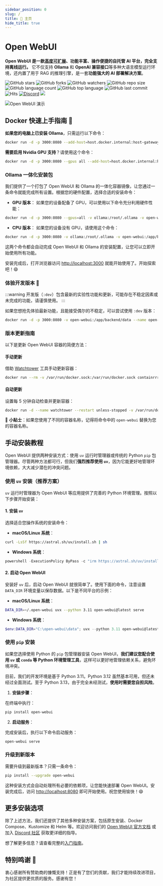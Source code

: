 ```yaml
---
sidebar_position: 0
slug: /
title: 🏡 主页
hide_title: true
---
```



# Open WebUI

**Open WebUI 是一款[高度可扩展](https://docs.openwebui.com/features/plugin/)、功能丰富、操作便捷的自托管 AI 平台，完全支持离线运行。** 它不仅支持 **Ollama** 和 **OpenAI 兼容接口**等多种大语言模型运行环境，还内置了用于 RAG 的推理引擎，是一套**功能强大的 AI 部署解决方案**。

![GitHub stars](https://img.shields.io/github/stars/open-webui/open-webui?style=social)
![GitHub forks](https://img.shields.io/github/forks/open-webui/open-webui?style=social)
![GitHub watchers](https://img.shields.io/github/watchers/open-webui/open-webui?style=social)
![GitHub repo size](https://img.shields.io/github/repo-size/open-webui/open-webui)
![GitHub language count](https://img.shields.io/github/languages/count/open-webui/open-webui)
![GitHub top language](https://img.shields.io/github/languages/top/open-webui/open-webui)
![GitHub last commit](https://img.shields.io/github/last-commit/open-webui/open-webui?color=red)
![Hits](https://hits.seeyoufarm.com/api/count/incr/badge.svg?url=https%3A%2F%2Fgithub.com%2Follama-webui%2Follama-wbui&count_bg=%2379C83D&title_bg=%23555555&icon=&icon_color=%23E7E7E7&title=hits&edge_flat=false)
[![Discord](https://img.shields.io/badge/Discord-Open_WebUI-blue?logo=discord&logoColor=white)](https://discord.gg/5rJgQTnV4s)
[![](https://img.shields.io/static/v1?label=Sponsor&message=%E2%9D%A4&logo=GitHub&color=%23fe8e86)](https://github.com/sponsors/tjbck)

![Open WebUI 演示](/img/demo.gif)

## Docker 快速上手指南 🐳

**如果您的电脑上已安装 Ollama**，只需运行以下命令：

```bash
docker run -d -p 3000:8080 --add-host=host.docker.internal:host-gateway -v open-webui:/app/backend/data --name open-webui --restart always ghcr.io/open-webui/open-webui:main
```

**需要启用 Nvidia GPU 支持**？请使用这个命令：

```bash
docker run -d -p 3000:8080 --gpus all --add-host=host.docker.internal:host-gateway -v open-webui:/app/backend/data --name open-webui --restart always ghcr.io/open-webui/open-webui:cuda
```

### Ollama 一体化安装包

我们提供了一个打包了 Open WebUI 和 Ollama 的一体化容器镜像，让您通过一条命令就能完成所有设置。根据您的硬件配置，选择合适的安装命令：

- **GPU 版本**：
如果您的设备配备了 GPU，可以使用以下命令充分利用硬件性能：

```bash
docker run -d -p 3000:8080 --gpus=all -v ollama:/root/.ollama -v open-webui:/app/backend/data --name open-webui --restart always ghcr.io/open-webui/open-webui:ollama
  ```

- **CPU 版本**：
如果您的设备没有 GPU，请使用这个命令：

```bash
docker run -d -p 3000:8080 -v ollama:/root/.ollama -v open-webui:/app/backend/data --name open-webui --restart always ghcr.io/open-webui/open-webui:ollama
  ```

这两个命令都会自动完成 Open WebUI 和 Ollama 的安装配置，让您可以立即开始使用所有功能。

安装完成后，打开浏览器访问 [http://localhost:3000](http://localhost:3000) 就能开始使用了。开始探索吧！😄

### 体验开发版本 🌙

:::warning
开发版（`:dev`）包含最新的实验性功能和更新，可能存在不稳定因素或未完成的功能，请谨慎使用。
:::

如果您想抢先体验最新功能，且能接受偶尔的不稳定，可以尝试使用 `:dev` 版本：

```bash
docker run -d -p 3000:8080 -v open-webui:/app/backend/data --name open-webui --restart always ghcr.io/open-webui/open-webui:dev
```

### 版本更新指南

以下是更新 Open WebUI 容器的简便方法：

#### 手动更新
借助 [Watchtower](https://containrrr.dev/watchtower) 工具手动更新容器：
```bash
docker run --rm -v /var/run/docker.sock:/var/run/docker.sock containrrr/watchtower --run-once open-webui
```

#### 自动更新
设置每 5 分钟自动检查并更新容器：
```bash
docker run -d --name watchtower --restart unless-stopped -v /var/run/docker.sock:/var/run/docker.sock containrrr/watchtower --interval 300 open-webui
```

🔧 **小贴士**：如果您使用了不同的容器名称，记得将命令中的 `open-webui` 替换为您的容器名称。

## 手动安装教程

Open WebUI 提供两种安装方式：使用 `uv` 运行时管理器或传统的 Python `pip` 包管理器。尽管两种方法都可行，但我们**强烈推荐使用 `uv`**，因为它能更好地管理环境依赖，大大减少潜在的冲突问题。

### 使用 `uv` 安装（推荐方案）

`uv` 运行时管理器为 Open WebUI 等应用提供了完善的 Python 环境管理。按照以下步骤开始安装：

#### 1. 安装 `uv`

选择适合您操作系统的安装命令：

- **macOS/Linux 系统**：
```bash
curl -LsSf https://astral.sh/uv/install.sh | sh
  ```

- **Windows 系统**：
```powershell
powershell -ExecutionPolicy ByPass -c "irm https://astral.sh/uv/install.ps1 | iex"
  ```

#### 2. 启动 Open WebUI

安装好 `uv` 后，启动 Open WebUI 就很简单了。使用下面的命令，注意设置 `DATA_DIR` 环境变量以保存数据。以下是不同平台的示例：

- **macOS/Linux 系统**：
```bash
DATA_DIR=~/.open-webui uvx --python 3.11 open-webui@latest serve
  ```

- **Windows 系统**：
```powershell
$env:DATA_DIR="C:\open-webui\data"; uvx --python 3.11 open-webui@latest serve
  ```

### 使用 `pip` 安装

如果您选择使用 Python 的 `pip` 包管理器安装 Open WebUI，**我们建议您配合使用 `uv` 或 `conda` 等 Python 环境管理工具**，这样可以更好地管理依赖关系，避免环境冲突。

目前，我们的开发环境是基于 Python 3.11。Python 3.12 虽然基本可用，但还未经过全面测试。至于 Python 3.13，由于完全未经测试，**使用时需要您自担风险**。

1. **安装步骤**：

在终端中执行：
```bash
pip install open-webui
   ```

2. **启动服务**：

完成安装后，执行以下命令启动服务：
```bash
open-webui serve
   ```

### 升级到新版本

需要升级到最新版本？只需一条命令：

```bash
pip install --upgrade open-webui
```

这种安装方式会自动处理所有必要的依赖项，让您能快速部署 Open WebUI。安装完成后，访问 [http://localhost:8080](http://localhost:8080) 即可开始使用。祝您使用愉快！😄

## 更多安装选项

除了上述方法，我们还提供了其他多种安装方案，包括原生安装、Docker Compose、Kustomize 和 Helm 等。欢迎访问我们的 [Open WebUI 官方文档](https://docs.openwebui.com/getting-started/) 或加入 [Discord 社区](https://discord.gg/5rJgQTnV4s) 获取更详细的指导。

想了解更多信息？请查看完整的[入门指南](/getting-started)。

## 特别鸣谢 🙌

<TopBanners />

<SponsorList />

衷心感谢所有赞助商的慷慨支持！正是有了您们的贡献，我们才能持续改进项目，为社区提供更优质的服务。感谢有您！

